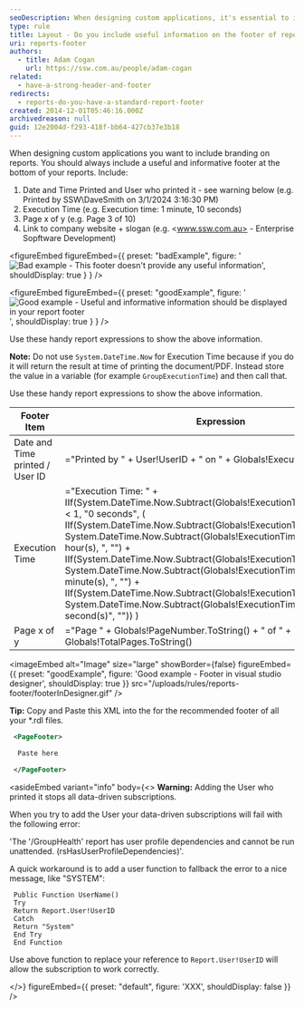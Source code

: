 ```yaml
---
seoDescription: When designing custom applications, it's essential to include a useful and informative footer at the bottom of reports. A well-crafted footer should provide crucial details like date and time printed, execution time, page numbers, and links to company websites.
type: rule
title: Layout - Do you include useful information on the footer of reports?
uri: reports-footer
authors:
  - title: Adam Cogan
    url: https://ssw.com.au/people/adam-cogan
related:
  - have-a-strong-header-and-footer
redirects:
  - reports-do-you-have-a-standard-report-footer
created: 2014-12-01T05:46:16.000Z
archivedreason: null
guid: 12e2004d-f293-418f-bb64-427cb37e3b18
---
```


When designing custom applications you want to include branding on reports. You should always include a useful and informative footer at the bottom of your reports.
Include:

1. Date and Time Printed and User who printed it - see warning below (e.g. Printed by SSW\DaveSmith on 3/1/2024 3:16:30 PM)
2. Execution Time (e.g. Execution time: 1 minute, 10 seconds)
3. Page x of y (e.g. Page 3 of 10)
4. Link to company website + slogan (e.g. <www.ssw.com.au> - Enterprise Sopftware Development)

<figureEmbed figureEmbed={{
  preset: "badExample",
  figure: '![Bad example - This footer doesn\'t provide any useful information](RSRulesBadFooter.gif)',
  shouldDisplay: true
} } />


<figureEmbed figureEmbed={{
  preset: "goodExample",
  figure: '![Good example - Useful and informative information should be displayed in your report footer](RSRulesGoodFooter.gif)',
  shouldDisplay: true
} } />


Use these handy report expressions to show the above information.

**Note:** Do not use `System.DateTime.Now` for Execution Time because if you do it will return the result at time of printing the document/PDF. Instead store the value in a variable (for example `GroupExecutionTime`) and then call that.

Use these handy report expressions to show the above information.

| Footer Item                     | Expression                                                                                                                                                                                                                                                                                                                                                                                                                                                                                                                                                                         | Sample Output                                           |
| ------------------------------- | ---------------------------------------------------------------------------------------------------------------------------------------------------------------------------------------------------------------------------------------------------------------------------------------------------------------------------------------------------------------------------------------------------------------------------------------------------------------------------------------------------------------------------------------------------------------------------------- | ------------------------------------------------------- |
| Date and Time printed / User ID | ="Printed by " + User!UserID + " on " + Globals!ExecutionTime.ToString()                                                                                                                                                                                                                                                                                                                                                                                                                                                                                                           | Printed by SSW2000\JatinValabjee on 3/1/2006 3:16:30 PM |
| Execution Time                  | ="Execution Time: " + IIf(System.DateTime.Now.Subtract(Globals!ExecutionTime).TotalSeconds < 1, "0 seconds", ( IIf(System.DateTime.Now.Subtract(Globals!ExecutionTime).Hours > 0, System.DateTime.Now.Subtract(Globals!ExecutionTime).Hours & " hour(s), ", "") + IIf(System.DateTime.Now.Subtract(Globals!ExecutionTime).Minutes > 0, System.DateTime.Now.Subtract(Globals!ExecutionTime).Minutes & " minute(s), ", "") + IIf(System.DateTime.Now.Subtract(Globals!ExecutionTime).Seconds > 0, System.DateTime.Now.Subtract(Globals!ExecutionTime).Seconds & " second(s)", "")) ) | Execution time: 1 minute, 10 seconds                    |
| Page x of y                     | ="Page " + Globals!PageNumber.ToString() + " of " + Globals!TotalPages.ToString()                                                                                                                                                                                                                                                                                                                                                                                                                                                                                                  | Page 3 of 10                                            |

<imageEmbed
  alt="Image"
  size="large"
  showBorder={false}
  figureEmbed={{
    preset: "goodExample",
    figure: 'Good example - Footer in visual studio designer',
    shouldDisplay: true
  }}
  src="/uploads/rules/reports-footer/footerInDesigner.gif"
/>

**Tip:** Copy and Paste this XML into the <PageFooter> for the recommended footer of all your \*.rdl files.

```xml
 <PageFooter>

  Paste here

 </PageFooter>
```

<asideEmbed
  variant="info"
  body={<>
    **Warning:** Adding the User who printed it stops all data-driven subscriptions.

When you try to add the User your data-driven subscriptions will fail with the following error:

'The '/GroupHealth' report has user profile dependencies and cannot be run unattended. (rsHasUserProfileDependencies)'.

A quick workaround is to add a user function to fallback the error to a nice message, like "SYSTEM":

```vbnet
 Public Function UserName()
 Try
 Return Report.User!UserID
 Catch
 Return "System"
 End Try
 End Function
```

Use above function to replace your reference to `Report.User!UserID` will allow the subscription to work correctly.

  </>}
  figureEmbed={{
    preset: "default",
    figure: 'XXX',
    shouldDisplay: false
  }}
/>